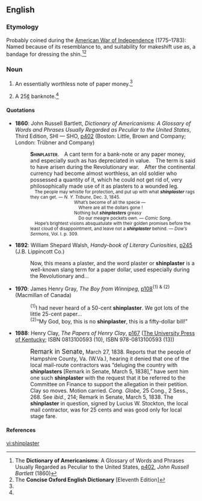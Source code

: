 ==English==

===Etymology===
Probably coined during the [[w:American Revolutionary War|American War of Independence]] (1775–1783): Named because of its resemblance to, and suitability for makeshift use as, a bandage for dressing the shin.<ref name="DoA-etym">The '''Dictionary of Americanisms''': A Glossary of Words and Phrases Usually Regarded as Peculiar to the United States, [http://www.google.co.uk/books?id=tJoFAAAAQAAJ&pg=PA402&dq=shinplaster&ei=zAcvR426BYqa6gLHsbncCQ p402], ''John Russell Bartlett'' (1860)</ref><ref name="COED-etym&defs">The '''Concise Oxford English Dictionary''' [Eleventh Edition]</ref>

===Noun===
{{en-noun}}

# {{context|historical|US|Australian|,|and|New Zealand|_|informal}} An essentially worthless note of paper money.<ref name="COED-etym&defs"/>
# {{context|historical|Canadian|_|informal}} A 25[[¢]] banknote.<ref name="COED-etym&defs"/>

====Quotations====
* '''1860''': John Russell Bartlett, ''Dictionary of Americanisms: A Glossary of Words and Phrases Usually Regarded as Peculiar to the United States'', Third Edition, SHI&nbsp;—&nbsp;SHO, [http://www.google.co.uk/books?id=tJoFAAAAQAAJ&pg=PA402&dq=shinplaster&ei=zAcvR426BYqa6gLHsbncCQ p402] (Boston: Little, Brown and Company; London: Trübner and Company)
*: <span style="font-variant:small-caps">'''Shinplaster'''.</span> A cant term for a bank-note or any paper money, and especially such as has depreciated in value. The term is said to have arisen during the Revolutionary war. After the continental currency had become almost worthless, an old soldier who possessed a quantity of it, which he could not get rid of, very philosophically made use of it as plasters to a wounded leg. <br>
*: <small> The people may whistle for protection, and put up with what '''''shinplaster''''' rags they can get. — ''N. Y. Tribune'', Dec. 3, 1845.</small> <br>
*: <small>          What’s become of all the specie —</small> <br>
*: <small>           Where are all the dollars gone !</small> <br>
*: <small>          Nothing but '''''shinplasters''''' greasy</small> <br>
*: <small>           Do our meagre pockets own. — ''Comic Song''.</small> <br>
*: <small> Hope’s brightest visions absquatulate with their golden promises before the least cloud of disappointment, and leave not a '''''shinplaster''''' behind. — ''Dow’s Sermons'', Vol. I. p. 309.</small>
* '''1892''': William Shepard Walsh, ''Handy-book of Literary Curiosities'', [http://www.google.co.uk/books?id=1zo4AAAAMAAJ&dq=shinplaster&ei=zAcvR426BYqa6gLHsbncCQ&pgis=1 p245] (J.B. Lippincott Co.)
*: Now, this means a plaster, and the word plaster or '''shinplaster''' is a well-known slang term for a paper dollar, used especially during the Revolutionary and…
* '''1970''': James Henry Gray, ''The Boy from Winnipeg'', [http://www.google.co.uk/books?id=vCYCNSB7uBIC&dq=shinplaster&ei=zAcvR426BYqa6gLHsbncCQ&pgis=1 p108]<sup>{1} & {2}</sup> (Macmillan of Canada)
*: <sup>{1}</sup>I had never heard of a 50-cent '''shinplaster'''. We got lots of the little 25-cent paper…
*: <sup>{2}</sup>“My God, boy, this is no '''shinplaster''', this is a fifty-dollar bill!”
* '''1988''': Henry Clay, ''The Papers of Henry Clay'', [http://www.google.co.uk/books?id=gID5RTGOEWQC&pg=PA167&dq=shinplaster&ei=zAcvR426BYqa6gLHsbncCQ&sig=vZwZhKJIa7JhPngtTywz-w56noA p167] ([http://www.kentuckypress.com/ The University Press of Kentucky]; ISBN 0813100593 (10), ISBN 978-0813100593 (13))
*: <big>Remark in Senate,</big> March 27, 1838. Reports that the people of Hampshire County, Va. (W.Va.), hearing it denied that one of the local mail-route contractors was “deluging the country with '''shinplasters''' [Remark in Senate, March 5, 1838],” have sent him one such '''shinplaster''' with the request that it be referred to the Committee on Finance to support the allegation in their petition. Clay so moves. Motion carried. ''Cong. Globe,'' 25 Cong., 2 Sess., 268. See ''ibid.'', 214; Remark in Senate, March 5, 1838. The '''shinplaster''' in question, signed by Lucius W. Stockton, the local mail contractor, was for 25 cents and was good only for local stage fare.

====References====
<references/>

[[vi:shinplaster]]